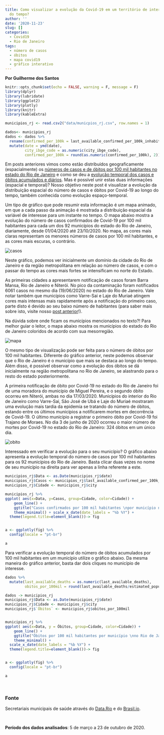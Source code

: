 ```yaml
---
title: Como visualizar a evolução da Covid-19 em um território de interesse ao longo
  do tempo?
author: ''
date: '2020-11-23'
slug: []
categories:
  - Covid19
  - Rio de Janeiro
tags:
  - número de casos
  - óbitos
  - mapa covid19
  - gráfico interativo
---
```



**Por Guilherme dos Santos**


```r
knitr::opts_chunk$set(echo = FALSE, warning = F, message = F)
library(dplyr)
library(lubridate)
library(ggplot2)
library(plotly)
library(knitr)
library(kableExtra)

municipios_rj <- read.csv2("data/municpios_rj.csv", row.names = 1)


```


```r
dados<- municipios_rj
dados <- dados %>% 
  rename(confirmed_per_100k = last_available_confirmed_per_100k_inhabitants) %>% 
  mutate(date = ymd(date),
         city_ibge_code = as.numeric(city_ibge_code),
         confirmed_per_100k = round(as.numeric(confirmed_per_100k), 2))

```

Em posts anteriores vimos como estão distribuídos geograficamente (espacialmente) os [números de casos e de óbitos por 100 mil habitantes no estado do Rio de Janeiro](https://rioemdados.netlify.app/post/n%C3%BAmero-total-de-casos-ou-casos-por-100-mil-habitantes-por-que-usar-duas-medidas/) e como se deu a [evolução temporal dos casos e óbitos acumulados e diários](https://rioemdados.netlify.app/post/o-comportamento-do-n%C3%BAmero-de-casos-e-%C3%B3bitos-di%C3%A1rios-e-acumulados-referentes-a-covid-19-no-rio-de-janeiro/). Mas é possível unir estas duas informações (espacial e temporal)? Nosso objetivo neste post é visualizar a evolução da distribuição espacial do número de casos e óbitos por Covid-19 ao longo do tempo, também conhecida como evolução espaço-temporal. 

Um tipo de gráfico que pode resumir esta informação é um mapa animado, em que a cada passo da animação é mostrada a distribuição espacial da variável de interesse para um instante no tempo. O mapa abaixo mostra a evolução do número de casos confirmados de Covid-19 por 100 mil habitantes para cada um dos 92 municípios do estado do Rio de Janeiro, diariamente, desde 01/04/2020 até 23/10/2020. No mapa, as cores mais claras representam os menores números de casos por 100 mil habitantes, e as cores mais escuras, o contrário. 

<span class='img_container center' style='display: inline-block;'>
    <img alt='casos' src='https://i.imgur.com/SATG5C2.gifv#embed' style='display:block; margin-left: auto; margin-right: auto;' title='' />
    <span class='img_caption' style='display: block; text-align: center;'></span>
</span>


  Neste gráfico, podemos ver inicialmente um domínio da cidade do Rio de Janeiro e da região metropolitana em relação ao número de casos, e com o passar do tempo as cores mais fortes se intensificam no norte do Estado. 
  
 As primeiras cidades a apresentarem notificação de casos foram Barra Mansa, Rio de Janeiro e Niterói. No pico da contaminação foram notificados 6061 casos no mesmo dia (19/06/2020) no estado do Rio de Janeiro. Vale notar também que municípios como Varre-Sai e Laje do Muriaé atingem cores mais intensas mais rapidamente após a notificação do primeiro caso, parte disto é devido ao seu baixo número de habitantes (para saber mais sobre isto, visite nosso [post anterior](https://rioemdados.netlify.app/post/n%C3%BAmero-total-de-casos-ou-casos-por-100-mil-habitantes-por-que-usar-duas-medidas/)!).
 
 Na dúvida sobre onde ficam os municípios mencionados no texto?! Para melhor guiar o leitor, o mapa abaixo mostra os municípios do estado do Rio de Janeiro coloridos de acordo com sua mesorregião.
 
 
 <span class='img_container center' style='display: inline-block;'>
    <img alt='mapa' src='https://i.imgur.com/YGJgRIZ.png' style='display:block; margin-left: auto; margin-right: auto;' title='' />
    <span class='img_caption' style='display: block; text-align: center;'></span>
</span>

O mesmo tipo de visualização pode ser feita para o número de óbitos por 100 mil habitantes. Diferente do gráfico anterior, neste podemos observar que o Rio de Janeiro é o município que mais se destaca ao longo do tempo. Além disso, é possível observar como a evolução dos óbitos se dá inicialmente na região metropolitana no Rio de Janeiro, se alastrando para o resto do estado posteriormente.

A primeira notificação de óbito por Covid-19 no estado do Rio de Janeiro foi de uma moradora do município de Miguel Pereira, e o segundo óbito ocorreu em Niterói, ambas no dia 17/03/2020. Municípios do interior do Rio de Janeiro como Varre-Sai, São José de Ubá e Laje do Muriaé mostraram uma evolução mais tardia da epidemia se tratando do número de óbitos, estando entre os últimos municípios a notificarem mortes em decorrência de Covid-19. O último município a registrar o primeiro óbito por Covid-19 foi Trajano de Moraes. No dia 3 de junho de 2020 ocorreu o maior número de mortes por Covid-19 no estado do Rio de Janeiro: 324 óbitos em um único dia.


<span class='img_container center' style='display: inline-block;'>
    <img alt='obito' src='https://i.imgur.com/78Zm1LD.gifv#embed' style='display:block; margin-left: auto; margin-right: auto;' title='' />
    <span class='img_caption' style='display: block; text-align: center;'></span>
</span>

 Interessado em verificar a evolução para o seu município? O gráfico abaixo apresenta a evolução temporal do número de casos por 100 mil habitantes para os 92 municípios do Rio de Janeiro. Basta clicar duas vezes no nome de seu município na direita para ver apenas a linha referente a este.

```r
municipios_rj$Data <- as.Date(municipios_rj$date)
municipios_rj$Casos <- municipios_rj$last_available_confirmed_per_100k_inhabitants
municipios_rj$Cidade <- municipios_rj$city

municipios_rj %>%
ggplot( aes(x=Data, y=Casos, group=Cidade, color=Cidade)) +
    geom_line() +
    ggtitle("Casos confirmados por 100 mil habitantes \npor município no Rio de Janeiro") +
    theme_minimal() + scale_x_date(date_labels = "%b %Y") +
  theme(legend.title=element_blank())-> fig


a <- ggplotly(fig) %>%
  config(locale = "pt-br")

a
```

Para verificar a evolução temporal do número de óbitos acumulados por 100 mil habitantes em um município utilize o gráfico abaixo. Da mesma maneira do gráfico anterior, basta dar dois cliques no município de interesse.

```r

dados %>%
  mutate(last_available_deaths = as.numeric(last_available_deaths),
         obitos_por_100mil = round(last_available_deaths/estimated_population_2019*10^5,2)) -> dados

dados -> municipios_rj
municipios_rj$Data <- as.Date(municipios_rj$date)
municipios_rj$Cidade <- municipios_rj$city
municipios_rj$`Óbitos` <- municipios_rj$obitos_por_100mil


municipios_rj %>%
ggplot( aes(x=Data, y = Óbitos, group=Cidade, color=Cidade)) +
    geom_line() +
    ggtitle("Óbitos por 100 mil habitantes por município \nno Rio de Janeiro") +
    theme_minimal() +
  scale_x_date(date_labels = "%b %Y") +
  theme(legend.title=element_blank())-> fig


a <- ggplotly(fig) %>%
  config(locale = "pt-br")

a
```


<br>

### Fonte

Secretariais municipais de saúde através do [Data.Rio](https://www.data.rio/) e do [Brasil.io](https://brasil.io/home/).

<br>

**Período dos dados analisados**: 5 de março a 23 de outubro de 2020.
